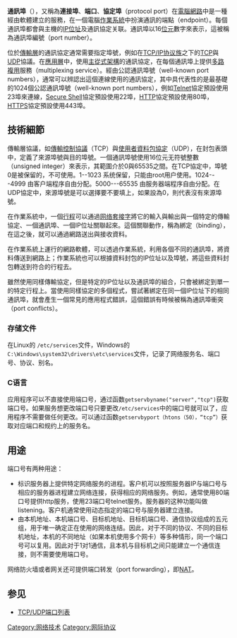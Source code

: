 {{unreferenced|time=2013-04-19T03:13:33+00:00}}
{{inappropriate tone|time=2013-04-19T03:13:33+00:00}}
{{noteTA
|G1=IT
|G2=Communication
|1=zh-cn:綁定;zh-tw:綁紮;
}}
'''通訊埠'''（{{lang-en|port}}），又稱為'''連接埠'''、'''端口'''、'''協定埠'''（protocol port）在[[電腦網路|電腦網路]]中是一種經由軟體建立的服務，在一個電腦[[作業系統|作業系統]]中扮演通訊的端點（endpoint）。每個通訊埠都會與主機的[[IP位址|IP位址]]及通訊協定关联。通訊埠以16[[位元|位元]]數字來表示，這被稱為通訊埠編號（port number）。

位於[[傳輸層|傳輸層]]的通訊協定通常需要指定埠號，例如在[[TCP/IP协议族|TCP/IP协议族]]之下的[[传输控制协议|TCP]]與[[用户数据报协议|UDP]]協議。在[[應用層|應用層]]中，使用[[主從式架構|主從式架構]]的通訊協定，在每個通訊埠上提供[[多路複用|多路複用]]服務（multiplexing service）。經由公認通訊埠號（well-known port numbers），通常可以辨認出這個連線使用的通訊協定，其中具代表性的是最基礎的1024個公認通訊埠號（well-known port numbers），例如[[Telnet|Telnet]]協定預設使用23埠來連線，[[Secure_Shell|Secure Shell]]協定預設使用22埠，[[HTTP|HTTP]]協定預設使用80埠，[[HTTPS|HTTPS]]協定預設使用443埠。

==技術細節==
傳輸層協議，如[[傳輸控制協議|傳輸控制協議]]（TCP）與[[使用者資料包協定|使用者資料包協定]]（UDP），在封包表頭中，定義了來源埠號與目的埠號。一個通訊埠號使用16位元无符號整數（unsigned integer）來表示，其範圍介於0與65535之間。在TCP協定中，埠號0是被保留的，不可使用。1--1023 系统保留，只能由root用户使用。1024---4999 由客户端程序自由分配。5000---65535 由服务器端程序自由分配。在UDP協定中，來源埠號是可以選擇要不要填上，如果設為0，則代表沒有來源埠號。

在作業系統中，一個[[行程|行程]]可以通過[[网络套接字|网络套接字]]將它的輸入與輸出與一個特定的傳輸協定、一個通訊埠、一個IP位址關聯起來。這個關聯動作，稱為綁定（binding），在這之後，就可以通過網路送出與接收資料。

在作業系統上運行的網路軟體，可以透過作業系統，利用各個不同的通訊埠，將資料傳送到網路上；作業系統也可以根據資料封包的IP位址以及埠號，將這些資料封包轉送到符合的行程去。

雖然使用同樣傳輸協定，但是特定的IP位址以及通訊埠的組合，只會被綁定到單一的特定行程上。當使用同樣協定的多個程式，嘗試著綁定在同一個IP位址下的相同通訊埠，就會產生一個常見的應用程式錯誤，這個錯誤有時候被稱為通訊埠衝突（port conflicts）。

=== 存储文件 ===
在Linux的 <code>/etc/services</code>文件，Windows的  <code>C:\Windows\system32\drivers\etc\services</code>文件，记录了网络服务名、端口号、协议、别名。

=== C语言 ===
应用程序可以不直接使用端口号，通过函数<code>getservbyname("server","tcp")</code>获取端口号。如果服务想更改端口号只要更改<code>/etc/services</code>中的端口号就可以了，应用程序不需要做任何更改。可以通过函数<code>getservbyport（htons（50），“tcp”）</code>获取对应端口和规约上的服务名。

==用途==
端口号有两种用途：
* 标识服务器上提供特定网络服务的进程。客户机可以按照服务器IP与端口号与相应的服务器进程建立网络连接，获得相应的网络服务。例如，通常使用80端口号提供http服务，使用23端口号telnet服务。服务器的这种功能叫做listening。客户机通常使用动态指定的端口号与服务器建立连接。
* 由本机地址、本机端口号、目标机地址、目标机端口号、通信协议组成的五元组，用于唯一确定正在使用的网络连结。因此，对于不同的协议、不同的目标机地址，本机的不同地址（如果本机使用多个网卡）等多种情形，同一个端口号可以复用。因此对于1对1通信，且本机与目标机之间只能建立一个通信连接，则不需要使用端口号。

网络防火墙或者网关还可提供端口转发（port forwarding），即[[网络地址转换|NAT]]。

==参见==
*[[TCP/UDP端口列表|TCP/UDP端口列表]]

{{DEFAULTSORT:Port}}
[[Category:网络技术|Category:网络技术]]
[[Category:网际协议|Category:网际协议]]